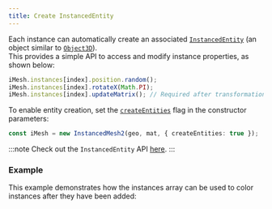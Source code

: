 ```yaml
---
title: Create InstancedEntity
---
```


Each instance can automatically create an associated [`InstancedEntity`](https://agargaro.github.io/instanced-mesh/api/classes/instancedentity) 
(an object similar to [`Object3D`](https://threejs.org/docs/#api/en/core/Object3D)).<br/>
This provides a simple API to access and modify instance properties, as shown below:

```ts
iMesh.instances[index].position.random();
iMesh.instances[index].rotateX(Math.PI);
iMesh.instances[index].updateMatrix(); // Required after transformations
```

To enable entity creation, set the [`createEntities`](https://agargaro.github.io/instanced-mesh/api/interfaces/instancedmesh2params/#createentities) 
flag in the constructor parameters:

```ts
const iMesh = new InstancedMesh2(geo, mat, { createEntities: true });
```

:::note
Check out the `InstancedEntity` API [here](https://agargaro.github.io/instanced-mesh/api/classes/instancedentity).
:::

### Example

This example demonstrates how the instances array can be used to color instances after they have been added:

<Example path='instances-array'/>
